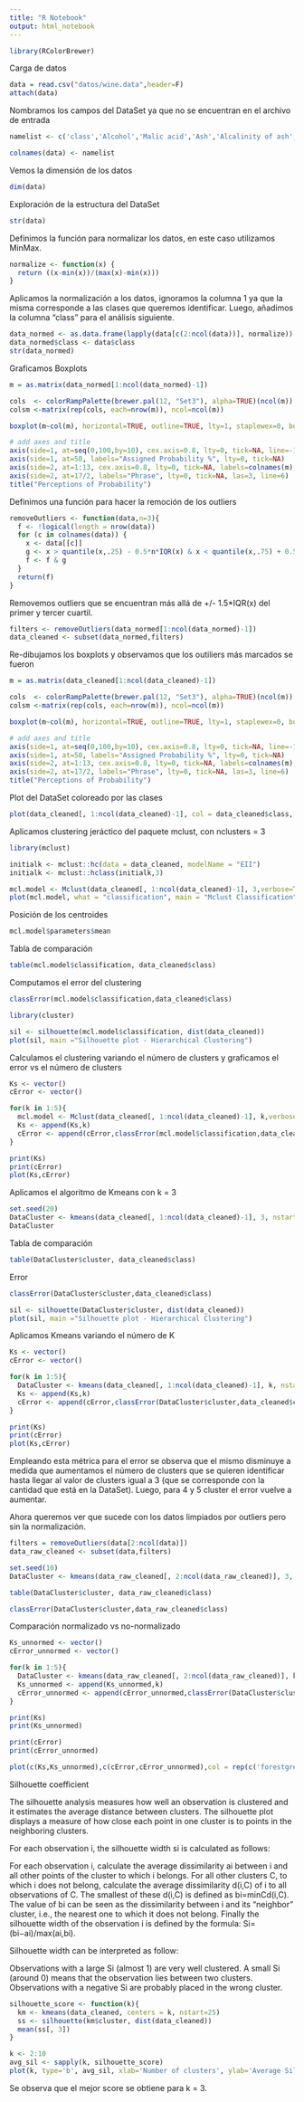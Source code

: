 ```yaml
---
title: "R Notebook"
output: html_notebook
---
```


```r
library(RColorBrewer)
```

Carga de datos

```r
data = read.csv("datos/wine.data",header=F)
attach(data)
```

Nombramos los campos del DataSet ya que no se encuentran en el archivo de entrada

```r
namelist <- c('class','Alcohol','Malic acid','Ash','Alcalinity of ash','Magnesium','Total phenols','Flavanoids','Nonflavanoid phenols','Proanthocyanins','Color intensity','Hue','OD280/OD315 of diluted wines','Proline')

colnames(data) <- namelist
```

Vemos la dimensión de los datos

```r
dim(data)
```

Exploración de la estructura del DataSet

```r
str(data)
```

Definimos la función para normalizar los datos, en este caso utilizamos MinMax.

```r
normalize <- function(x) {
  return ((x-min(x))/(max(x)-min(x)))
}
```

Aplicamos la normalización a los datos, ignoramos la columna 1 ya que la misma corresponde a las clases que queremos identificar. Luego, añadimos la columna "class" para el análisis siguiente.

```r
data_normed <- as.data.frame(lapply(data[c(2:ncol(data))], normalize))
data_normed$class <- data$class
str(data_normed)
```

Graficamos Boxplots

```r
m = as.matrix(data_normed[1:ncol(data_normed)-1])

cols  <- colorRampPalette(brewer.pal(12, "Set3"), alpha=TRUE)(ncol(m))
colsm <-matrix(rep(cols, each=nrow(m)), ncol=ncol(m))

boxplot(m~col(m), horizontal=TRUE, outline=TRUE, lty=1, staplewex=0, boxwex=0.8, boxlwd=1, medlwd=1, col=cols, xaxt="n", yaxt="n")

# add axes and title
axis(side=1, at=seq(0,100,by=10), cex.axis=0.8, lty=0, tick=NA, line=-1)
axis(side=1, at=50, labels="Assigned Probability %", lty=0, tick=NA)
axis(side=2, at=1:13, cex.axis=0.8, lty=0, tick=NA, labels=colnames(m), las=2)
axis(side=2, at=17/2, labels="Phrase", lty=0, tick=NA, las=3, line=6)
title("Perceptions of Probability")
```

Definimos una función para hacer la remoción de los outliers

```r
removeOutliers <- function(data,n=3){
  f <- !logical(length = nrow(data))
  for (c in colnames(data)) {
    x <- data[[c]]
    g <- x > quantile(x,.25) - 0.5*n*IQR(x) & x < quantile(x,.75) + 0.5*n*IQR(x)
    f <- f & g
  }
  return(f)
}
```

Removemos outliers que se encuentran más allá de +/- 1.5*IQR(x) del primer y tercer cuartil.

```r
filters <- removeOutliers(data_normed[1:ncol(data_normed)-1])
data_cleaned <- subset(data_normed,filters)
```

Re-dibujamos los boxplots y observamos que los outiliers más marcados se fueron

```r
m = as.matrix(data_cleaned[1:ncol(data_cleaned)-1])

cols  <- colorRampPalette(brewer.pal(12, "Set3"), alpha=TRUE)(ncol(m))
colsm <-matrix(rep(cols, each=nrow(m)), ncol=ncol(m))

boxplot(m~col(m), horizontal=TRUE, outline=TRUE, lty=1, staplewex=0, boxwex=0.8, boxlwd=1, medlwd=1, col=cols, xaxt="n", yaxt="n")

# add axes and title
axis(side=1, at=seq(0,100,by=10), cex.axis=0.8, lty=0, tick=NA, line=-1)
axis(side=1, at=50, labels="Assigned Probability %", lty=0, tick=NA)
axis(side=2, at=1:13, cex.axis=0.8, lty=0, tick=NA, labels=colnames(m), las=2)
axis(side=2, at=17/2, labels="Phrase", lty=0, tick=NA, las=3, line=6)
title("Perceptions of Probability")
```

Plot del DataSet coloreado por las clases

```r
plot(data_cleaned[, 1:ncol(data_cleaned)-1], col = data_cleaned$class, pch = 18, main = "Wine Dataset")
```

Aplicamos clustering jeráctico del paquete mclust, con nclusters = 3

```r
library(mclust)

initialk <- mclust::hc(data = data_cleaned, modelName = "EII")
initialk <- mclust::hclass(initialk,3)
```


```r
mcl.model <- Mclust(data_cleaned[, 1:ncol(data_cleaned)-1], 3,verbose=TRUE)
plot(mcl.model, what = "classification", main = "Mclust Classification")
```

Posición de los centroides

```r
mcl.model$parameters$mean
```

Tabla de comparación

```r
table(mcl.model$classification, data_cleaned$class)
```

Computamos el error del clustering

```r
classError(mcl.model$classification,data_cleaned$class)
```

```r
library(cluster)

sil <- silhouette(mcl.model$classification, dist(data_cleaned))
plot(sil, main ="Silhouette plot - Hierarchical Clustering")
```

Calculamos el clustering variando el número de clusters y graficamos el error vs el número de clusters

```r

Ks <- vector()
cError <- vector()

for(k in 1:5){
  mcl.model <- Mclust(data_cleaned[, 1:ncol(data_cleaned)-1], k,verbose=FALSE)
  Ks <- append(Ks,k)
  cError <- append(cError,classError(mcl.model$classification,data_cleaned$class)$errorRate)
}

print(Ks)
print(cError)
plot(Ks,cError)
```

Aplicamos el algoritmo de Kmeans con k = 3

```r
set.seed(20)
DataCluster <- kmeans(data_cleaned[, 1:ncol(data_cleaned)-1], 3, nstart = 20)
DataCluster
```

Tabla de comparación


```r
table(DataCluster$cluster, data_cleaned$class)
```

Error

```r
classError(DataCluster$cluster,data_cleaned$class)
```

```r
sil <- silhouette(DataCluster$cluster, dist(data_cleaned))
plot(sil, main ="Silhouette plot - Hierarchical Clustering")
```

Aplicamos Kmeans variando el número de K

```r

Ks <- vector()
cError <- vector()

for(k in 1:5){
  DataCluster <- kmeans(data_cleaned[, 1:ncol(data_cleaned)-1], k, nstart = 20)
  Ks <- append(Ks,k)
  cError <- append(cError,classError(DataCluster$cluster,data_cleaned$class)$errorRate)
}

print(Ks)
print(cError)
plot(Ks,cError)
```

Empleando esta métrica para el error se observa que el mismo disminuye a medida que aumentamos el número de clusters que se quieren identificar hasta llegar al valor de clusters igual a 3 (que se corresponde con la cantidad que está en la DataSet). Luego, para 4 y 5 cluster el error vuelve a aumentar.

Ahora queremos ver que sucede con los datos limpiados por outliers pero sin la normalización.

```r
filters = removeOutliers(data[2:ncol(data)])
data_raw_cleaned <- subset(data,filters)
```

```r
set.seed(10)
DataCluster <- kmeans(data_raw_cleaned[, 2:ncol(data_raw_cleaned)], 3, nstart = 20)
```

```r
table(DataCluster$cluster, data_raw_cleaned$class)
```

```r
classError(DataCluster$cluster,data_raw_cleaned$class)
```

Comparación normalizado vs no-normalizado

```r

Ks_unnormed <- vector()
cError_unnormed <- vector()

for(k in 1:5){
  DataCluster <- kmeans(data_raw_cleaned[, 2:ncol(data_raw_cleaned)], k, nstart = 20)
  Ks_unnormed <- append(Ks_unnormed,k)
  cError_unnormed <- append(cError_unnormed,classError(DataCluster$cluster,data_raw_cleaned$class)$errorRate)
}

print(Ks)
print(Ks_unnormed)

print(cError)
print(cError_unnormed)

plot(c(Ks,Ks_unnormed),c(cError,cError_unnormed),col = rep(c('forestgreen','blue'),each = 6))
```

Silhouette coefficient

The silhouette analysis measures how well an observation is clustered and it estimates the average distance between clusters. The silhouette plot displays a measure of how close each point in one cluster is to points in the neighboring clusters.

For each observation i, the silhouette width si is calculated as follows:

  For each observation i, calculate the average dissimilarity ai between i and all other points of the cluster to which i belongs.
  For all other clusters C, to which i does not belong, calculate the average dissimilarity d(i,C) of i to all observations of C. The smallest of these d(i,C) is defined as bi=minCd(i,C). The value of bi can be seen as the dissimilarity between i and its “neighbor” cluster, i.e., the nearest one to which it does not belong.
  Finally the silhouette width of the observation i is defined by the formula: Si=(bi−ai)/max(ai,bi).
  
Silhouette width can be interpreted as follow:

  Observations with a large Si (almost 1) are very well clustered.
  A small Si (around 0) means that the observation lies between two clusters.
  Observations with a negative Si are probably placed in the wrong cluster.


```r
silhouette_score <- function(k){
  km <- kmeans(data_cleaned, centers = k, nstart=25)
  ss <- silhouette(km$cluster, dist(data_cleaned))
  mean(ss[, 3])
}

k <- 2:10
avg_sil <- sapply(k, silhouette_score)
plot(k, type='b', avg_sil, xlab='Number of clusters', ylab='Average Silhouette Scores', frame=FALSE)
```

Se observa que el mejor score se obtiene para k = 3.


